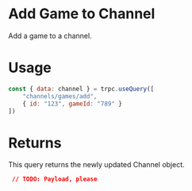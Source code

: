# Add Game to Channel

Add a game to a channel.

# Usage

```js
const { data: channel } = trpc.useQuery([
	"channels/games/add",
	{ id: "123", gameId: "789" }
])
```

# Returns

This query returns the newly updated Channel object.

```json
 // TODO: Payload, please
```
